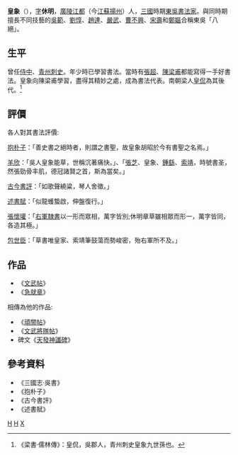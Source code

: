 '''皇象'''（{{bd|？||？||catIdx=H皇}}），[[表字|字]]'''休明'''，[[廣陵|廣陵]][[江都|江都]]（今[[江蘇|江蘇]][[揚州市|揚州]]）人，[[三國|三國]]時期[[東吳|東吳]][[書法家|書法家]]。與同時期擅長不同技藝的[[吳範|吳範]]、[[劉惇|劉惇]]、[[趙達|趙達]]、[[嚴武|嚴武]]、[[曹不興|曹不興]]、[[宋壽|宋壽]]和[[鄭嫗|鄭嫗]]合稱東吳「八絕」。

== 生平 ==
曾任[[侍中|侍中]]、[[青州|青州]][[刺史|刺史]]。年少時已學習書法。當時有[[張超_(河間)|張超]]、[[陳梁甫|陳梁甫]]都能寫得一手好書法。皇象向陳梁甫學習，盡得其精妙之處，成為書法代表。南朝梁人[[皇侃|皇侃]]為其後代。<ref>《梁書·儒林傳》：皇侃，吳郡人，青州刺史皇象九世孫也。</ref>

==評價==
各人對其書法評價:

[[抱朴子|抱朴子]]：「善史書之絕時者，則謂之書聖，故皇象胡昭於今有書聖之名焉。」

[[羊欣|羊欣]]：「吳人皇象能草，世稱沉著痛快。」、「[[張芝|張芝]]、皇象、[[鍾繇|鍾繇]]、[[索靖|索靖]]，時號書圣，然張勁骨丰肌，德冠諸賢之首，斯為當矣。」 

[[古今書評|古今書評]]：「如歌聲繞粱，琴人舍徵。」

[[述書賦|述書賦]]：「似龍蠖蟄啟，伸盤復行。」

[[張懷瓘|張懷瓘]]：「[[王羲之|右軍]][[隸書|隸書]]以一形而眾相，萬字皆別;休明章草雖相眾而形一，萬字皆同，各造其極。」

[[包世臣|包世臣]]：「草書唯皇家、索靖筆鼓蕩而勢峻密，殆右軍所不及。」

==作品==
*《[[文武帖|文武帖]]》
*《[[急就章|急就章]]》
相傳為他的作品:
*《[[頑闇帖|頑闇帖]]》
*《[[文武將隊帖|文武將隊帖]]》
*碑文《[[天發神讖碑|天發神讖碑]]》

==參考資料==
*《三國志·吳書》
*《抱朴子》
*《古今書評》
*《述書賦》

[[Category:东吴书法家|H]]
[[Category:八絕|H]]
[[Category:皇姓|X]]